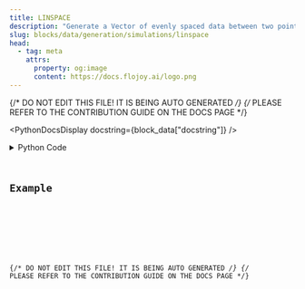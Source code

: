 ```yaml
---
title: LINSPACE
description: "Generate a Vector of evenly spaced data between two points."
slug: blocks/data/generation/simulations/linspace
head:
  - tag: meta
    attrs:
      property: og:image
      content: https://docs.flojoy.ai/logo.png
---
```


{/* DO NOT EDIT THIS FILE! IT IS BEING AUTO GENERATED */}
{/* PLEASE REFER TO THE CONTRIBUTION GUIDE ON THE DOCS PAGE */}


<PythonDocsDisplay docstring={block_data["docstring"]} />
<details>
<summary>Python Code</summary>



<Code code={pythonCode} lang="py" wrap theme="dracula" />

[Find this Flojoy Block on GitHub](https://github.com/flojoy-ai/blocks/blob/main/blocks/DATA/GENERATION/SIMULATIONS/LINSPACE/LINSPACE.py)

</details>

## Example


<GetHelpWidget />


<AppDisplay app={app} blockName="LINSPACE" client:visible />


<Example />

{/* DO NOT EDIT THIS FILE! IT IS BEING AUTO GENERATED */}
{/* PLEASE REFER TO THE CONTRIBUTION GUIDE ON THE DOCS PAGE */}
